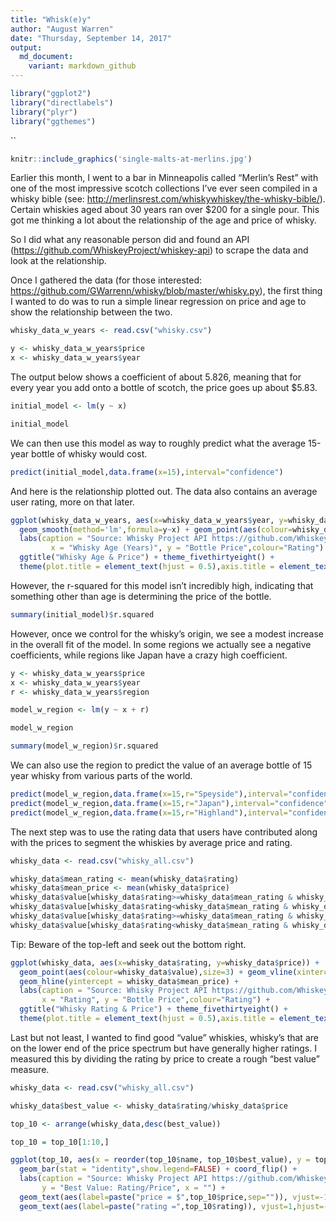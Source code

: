 ```yaml
---
title: "Whisk(e)y"
author: "August Warren"
date: "Thursday, September 14, 2017"
output:
  md_document:
    variant: markdown_github
---
```



```r
library("ggplot2")
library("directlabels")
library("plyr")
library("ggthemes")
```
``
```r
knitr::include_graphics('single-malts-at-merlins.jpg')
```

Earlier this month, I went to a bar in Minneapolis called "Merlin's Rest" with one of the most impressive scotch collections I've ever seen compiled in a whisky bible (see: <http://merlinsrest.com/whiskywhiskey/the-whisky-bible/>). Certain whiskies aged about 30 years ran over $200 for a single pour. This got me thinking a lot about the relationship of the age and price of whisky. 

So I did what any reasonable person did and found an API (<https://github.com/WhiskeyProject/whiskey-api>) to scrape the data and look at the relationship.

Once I gathered the data (for those interested: <https://github.com/GWarrenn/whisky/blob/master/whisky.py>), the first thing I wanted to do was to run a simple linear regression on price and age to show the relationship between the two.

```r

whisky_data_w_years <- read.csv("whisky.csv")

y <- whisky_data_w_years$price
x <- whisky_data_w_years$year
```

The output below shows a coefficient of about 5.826, meaning that for every year you add onto a bottle of scotch, the price goes up about $5.83. 

```r
initial_model <- lm(y ~ x)

initial_model
```

We can then use this model as way to roughly predict what the average 15-year bottle of whisky would cost.

```r
predict(initial_model,data.frame(x=15),interval="confidence")
```

And here is the relationship plotted out. The data also contains an average user rating, more on that later.

```r

ggplot(whisky_data_w_years, aes(x=whisky_data_w_years$year, y=whisky_data_w_years$price),) + 
  geom_smooth(method='lm',formula=y~x) + geom_point(aes(colour=whisky_data_w_years$rating),size=3) +
  labs(caption = "Source: Whisky Project API https://github.com/WhiskeyProject/whiskey-api", 
         x = "Whisky Age (Years)", y = "Bottle Price",colour="Rating") + 
  ggtitle("Whisky Age & Price") + theme_fivethirtyeight() + 
  theme(plot.title = element_text(hjust = 0.5),axis.title = element_text()) + ylab('Bottle Price')

```

However, the r-squared for this model isn't incredibly high, indicating that something other than age is determining the price of the bottle. 

```r
summary(initial_model)$r.squared
```

However, once we control for the whisky's origin, we see a modest increase in the overall fit of the model. In some regions we actually see a negative coefficients, while regions like Japan have a crazy high coefficient. 
```r
y <- whisky_data_w_years$price
x <- whisky_data_w_years$year
r <- whisky_data_w_years$region

model_w_region <- lm(y ~ x + r)

model_w_region

summary(model_w_region)$r.squared
```

We can also use the region to predict the value of an average bottle of 15 year whisky from various parts of the world.

```r
predict(model_w_region,data.frame(x=15,r="Speyside"),interval="confidence")
predict(model_w_region,data.frame(x=15,r="Japan"),interval="confidence")
predict(model_w_region,data.frame(x=15,r="Highland"),interval="confidence")
```

The next step was to use the rating data that users have contributed along with the prices to segment the whiskies by average price and rating.



```r

whisky_data <- read.csv("whisky_all.csv")

whisky_data$mean_rating <- mean(whisky_data$rating)
whisky_data$mean_price <- mean(whisky_data$price)
whisky_data$value[whisky_data$rating>=whisky_data$mean_rating & whisky_data$price>=whisky_data$mean_price] <- "Above average rating & price" 
whisky_data$value[whisky_data$rating<whisky_data$mean_rating & whisky_data$price>=whisky_data$mean_price] <- "Below average rating & Above average price" 
whisky_data$value[whisky_data$rating>=whisky_data$mean_rating & whisky_data$price<whisky_data$mean_price] <- "Above average rating & Below average price" 
whisky_data$value[whisky_data$rating<whisky_data$mean_rating & whisky_data$price<whisky_data$mean_price] <- "Below average rating & price" 
```

Tip: Beware of the top-left and seek out the bottom right.

```r
ggplot(whisky_data, aes(x=whisky_data$rating, y=whisky_data$price)) + 
  geom_point(aes(colour=whisky_data$value),size=3) + geom_vline(xintercept = whisky_data$mean_rating) + 
  geom_hline(yintercept = whisky_data$mean_price) +
  labs(caption = "Source: Whisky Project API https://github.com/WhiskeyProject/whiskey-api", 
       x = "Rating", y = "Bottle Price",colour="Rating") + 
  ggtitle("Whisky Rating & Price") + theme_fivethirtyeight() + 
  theme(plot.title = element_text(hjust = 0.5),axis.title = element_text()) + ylab('Bottle Price')

```

Last but not least, I wanted to find good "value" whiskies, whisky's that are on the lower end of the price spectrum but have generally higher ratings. I measured this by dividing the rating by price to create a rough "best value" measure. 

```r

whisky_data <- read.csv("whisky_all.csv")

whisky_data$best_value <- whisky_data$rating/whisky_data$price

top_10 <- arrange(whisky_data,desc(best_value))

top_10 = top_10[1:10,]
```

```r
ggplot(top_10, aes(x = reorder(top_10$name, top_10$best_value), y = top_10$best_value,fill=top_10$best_value)) + 
  geom_bar(stat = "identity",show.legend=FALSE) + coord_flip() + 
  labs(caption = "Source: Whisky Project API https://github.com/WhiskeyProject/whiskey-api", 
       y = "Best Value: Rating/Price", x = "") +
  geom_text(aes(label=paste("price = $",top_10$price,sep="")), vjust=-1,hjust=-0.1, position=position_dodge(.5), size=5,) + ggtitle("Best Value Whiskies: Rating/Price") +
  geom_text(aes(label=paste("rating =",top_10$rating)), vjust=1,hjust=-0.1, position=position_dodge(.5), size=5) +  ylim(c(0,8))

```


